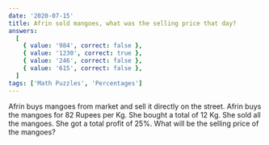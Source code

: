 ```yaml
---
date: '2020-07-15'
title: Afrin sold mangoes, what was the selling price that day?
answers:
  [
    { value: '984', correct: false },
    { value: '1230', correct: true },
    { value: '246', correct: false },
    { value: '615', correct: false },
  ]
tags: ['Math Puzzles', 'Percentages']
---
```


Afrin buys mangoes from market and sell it directly on the street. Afrin buys the mangoes for 82 Rupees per Kg. She bought a total of 12 Kg. She sold all the mangoes. She got a total profit of 25%. What will be the selling price of the mangoes?
